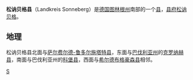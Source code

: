{{德国县级行政单位
| 县徽图 = Image:DEU Landkreis Sonneberg COA.svg
| 在德国内的位置图 = Image:Lage des Landkreises Sonneberg in Deutschland.png
| 所属联邦州 = 图林根州
| 所属行政区 = 
| 首府 = 松讷贝格
| 面积 = 433.61
| 人口 = 56,818
| 统计时间 = 2015年9月30日
| 人口密度 = 131
| 汽车牌号 = SON, NH
| 下设城镇 = 5个市、11个镇
| 政府地址 = Bahnhofstraße 66<br />96515 Sonneberg
| 政府网站 = www.landkreis-sonneberg.de
| 在州内的位置图 = Image:Thuringia SON.svg
|}}

'''松讷贝格县'''（Landkreis Sonneberg）是[[德国|德国]][[图林根州|图林根州]]南部的一个[[县_(德国)|县]]，[[县府|县府]][[松讷贝格|松讷贝格]]。

== 地理 ==
松讷贝格县北面与[[萨尔费尔德-鲁多尔施塔特县|萨尔费尔德-鲁多尔施塔特县]]，东面与[[巴伐利亚州|巴伐利亚州]]的[[克罗纳赫县|克罗纳赫县]]，南面与巴伐利亚州的[[科堡县|科堡县]]，西面与[[希尔德布格豪森县|希尔德布格豪森县]]相邻。

{{图林根州行政区划}}
{{Authority control}}

[[Category:图林根州的县|S]]
